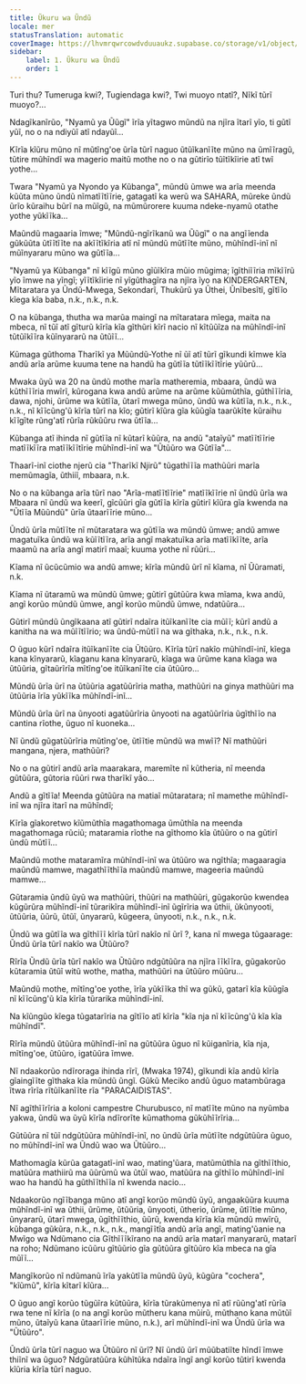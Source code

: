 ```yaml
---
title: Ũkuru wa Ũndũ
locale: mer
statusTranslation: automatic
coverImage: https://lhvmrqwrcowdvduuaukz.supabase.co/storage/v1/object/public/strapi-uploads/small_cover-tratado-de-psicologia-revolucionaria.webp-5e15e1cec4e0ebebcde5d7fc7565d8fd.webp
sidebar:
    label: 1. Ũkuru wa Ũndũ
    order: 1
---
```

Turi thu? Tumeruga kwi?, Tugiendaga kwi?, Twi muoyo ntatĩ?, Nĩkĩ tũrĩ muoyo?...

Ndagĩkanĩrũo, "Nyamũ ya Ũũgĩ" ĩrĩa yĩtagwo mũndũ na njĩra ĩtarĩ yĩo, ti gũtĩ yũĩ, no o na ndiyũĩ atĩ ndayũĩ...

Kĩrĩa kĩũru mũno nĩ mũtĩng'oe ũrĩa tũrĩ naguo ũtũĩkanĩĩte mũno na ũmĩĩragũ, tũtire mũhĩndĩ wa magerio maitũ mothe no o na gũtirĩo tũĩtĩkĩirie atĩ twĩ yothe...

Twara "Nyamũ ya Nyondo ya Kũbanga", mũndũ ũmwe wa arĩa meenda kũũta mũno ũndũ nĩmatĩĩtĩĩrie, gatagatĩ ka werũ wa SAHARA, mũreke ũndũ ũrĩo kũraihu bũrĩ na mũĩgũ, na mũmũrorere kuuma ndeke-nyamũ otathe yothe yũkĩĩka...

Maũndũ magaaria ĩmwe; "Mũndũ-ngĩrĩkanũ wa Ũũgĩ" o na angĩĩenda gũkũũta ũtĩĩtĩĩte na akĩĩtĩkĩria atĩ nĩ mũndũ mũtĩĩte mũno, mũhĩndĩ-inĩ nĩ mũĩnyararu mũno wa gũtĩĩa...

"Nyamũ ya Kũbanga" nĩ kĩĩgũ mũno gĩũĩkĩra mũio mũgima; ĩgĩthiĩĩria mĩkĩĩrũ yĩo ĩmwe na yĩngĩ; yĩĩtĩkĩirie nĩ yĩgũthagĩra na njĩra ĩyo na KINDERGARTEN, Mĩtaratara ya Ũndũ-Mwega, Sekondarĩ, Thukũrũ ya Ũthei, Ũnĩbesĩtĩ, gĩtĩĩo kĩega kĩa baba, n.k., n.k., n.k.

O na kũbanga, thutha wa marũa maingĩ na mĩtaratara mĩega, maita na mbeca, nĩ tũĩ atĩ gĩturũ kĩrĩa kĩa gĩthũri kĩrĩ nacio nĩ kĩtũũĩza na mũhĩndĩ-inĩ tũtũĩkĩĩra kũĩnyararũ na ũtũĩĩ...

Kũmaga gũthoma Tharĩkĩ ya Mũũndũ-Yothe nĩ ũĩ atĩ tũrĩ gĩkundi kĩmwe kĩa andũ arĩa arũme kuuma tene na handũ ha gũtĩĩa tũtĩĩkĩĩtĩrie yũũrũ...

Mwaka ũyũ wa 20 na ũndũ mothe marĩa matheremia, mbaara, ũndũ wa kũthĩĩĩria mwĩrĩ, kũrogana kwa andũ arũme na arũme kũũmũthĩa, gũthĩĩĩria, dawa, njohi, ũrũme wa kũtĩĩa, ũtarĩ mwega mũno, ũndũ wa kũtĩĩa, n.k., n.k., n.k., nĩ kĩĩcũng'ũ kĩrĩa tũrĩ na kĩo; gũtirĩ kĩũra gĩa kũũgĩa taarũkĩte kũraihu kĩĩgĩte rũng'atĩ rũrĩa rũkũũru rwa ũtĩĩa...

Kũbanga atĩ ihinda nĩ gũtĩĩa nĩ kũtarĩ kũũra, na andũ "ataĩyũ" matĩĩtĩĩrie matĩĩkĩĩra matĩĩkĩĩtĩrie mũhĩndĩ-inĩ wa "Ũtũũro wa Gũtĩĩa"...

Thaarĩ-inĩ ciothe njerũ cia "Tharĩkĩ Njirũ" tũgathĩĩĩa mathũũri marĩa memũmagĩa, ũthiiĩ, mbaara, n.k.

No o na kũbanga arĩa tũrĩ nao "Arĩa-matĩĩtĩĩrie" matĩĩkĩĩrie nĩ ũndũ ũrĩa wa Mbaara nĩ ũndũ wa keerĩ, gĩcũũri gĩa gũtĩĩa kĩrĩa gũtirĩ kĩũra gĩa kwenda na "Ũtĩĩa Mũũndũ" ũrĩa ũtaarĩĩrie mũno...

Ũndũ ũrĩa mũtĩĩte nĩ mũtaratara wa gũtĩĩa wa mũndũ ũmwe; andũ amwe magatuĩka ũndũ wa kũĩĩtĩĩra, arĩa angĩ makatuĩka arĩa matĩĩkĩĩte, arĩa maamũ na arĩa angĩ matirĩ maaĩ; kuuma yothe nĩ rũũri...

Kĩama nĩ ũcũcũmio wa andũ amwe; kĩrĩa mũndũ ũrĩ nĩ kĩama, nĩ Ũũramati, n.k.

Kĩama nĩ ũtaramũ wa mũndũ ũmwe; gũtirĩ gũtũũra kwa mĩama, kwa andũ, angĩ korũo mũndũ ũmwe, angĩ korũo mũndũ ũmwe, ndatũũra...

Gũtirĩ mũndũ ũngĩkaana atĩ gũtirĩ ndaĩra itũĩkanĩĩte cia mũĩĩ; kũrĩ andũ a kanitha na wa mũĩĩtĩĩrio; wa ũndũ-mũtĩĩ na wa gĩthaka, n.k., n.k., n.k.

O ũguo kũrĩ ndaĩra itũĩkanĩĩte cia Ũtũũro. Kĩrĩa tũrĩ nakĩo mũhĩndĩ-inĩ, kĩega kana kĩnyararũ, kĩaganu kana kĩnyararũ, kĩaga wa ũrũme kana kĩaga wa ũtũũria, gĩtaũrĩrĩa mĩtĩng'oe itũĩkanĩĩte cia ũtũũro...

Mũndũ ũrĩa ũrĩ na ũtũũria agatũũrĩria matha, mathũũri na ginya mathũũri ma ũtũũria ĩrĩa yũkĩĩka mũhĩndĩ-inĩ...

Mũndũ ũrĩa ũrĩ na ũnyooti agatũũrĩria ũnyooti na agatũũrĩria ũgĩthĩĩo na cantina rĩothe, ũguo nĩ kuoneka...

Nĩ ũndũ gũgatũũrĩria mũtĩng'oe, ũtĩĩtie mũndũ wa mwĩĩ? Nĩ mathũũri mangana, njera, mathũũri?

No o na gũtirĩ andũ arĩa maarakara, maremĩte nĩ kũtheria, nĩ meenda gũtũũra, gũtoria rũũri rwa tharĩkĩ yão...

Andũ a gĩtĩĩa! Meenda gũtũũra na matiaĩ mũtaratara; nĩ mamethe mũhĩndĩ-inĩ wa njĩra itarĩ na mũhĩndĩ;

Kĩrĩa gĩakoretwo kĩũmũthĩa magathomaga ũmũthĩa na meenda magathomaga rũciũ; mataramia rĩothe na gĩthomo kĩa ũtũũro o na gũtirĩ ũndũ mũtĩĩ...

Maũndũ mothe mataramĩra mũhĩndĩ-inĩ wa ũtũũro wa ngĩthĩa; magaaragia maũndũ mamwe, magathĩĩthĩĩa maũndũ mamwe, mageeria maũndũ mamwe...

Gũtaramia ũndũ ũyũ wa mathũũri, thũũri na mathũũri, gũgakorũo kwendea kũgũrũra mũhĩndĩ-inĩ tũrarikĩra mũhĩndĩ-inĩ ũgĩrĩria wa ũthii, ũkũnyooti, ũtũũria, ũũrũ, ũtũĩ, ũnyararũ, kũgeera, ũnyooti, n.k., n.k., n.k.

Ũndũ wa gũtĩĩa wa gĩthĩĩĩ kĩrĩa tũrĩ nakĩo nĩ ũrĩ ?, kana nĩ mwega tũgaarage: Ũndũ ũrĩa tũrĩ nakĩo wa Ũtũũro?

Rĩrĩa Ũndũ ũrĩa tũrĩ nakĩo wa Ũtũũro ndgũtũũra na njĩra ĩĩkĩĩra, gũgakorũo kũtaramia ũtũĩ witũ wothe, matha, mathũũri na ũtũũro mũũru...

Maũndũ mothe, mĩtĩng'oe yothe, ĩrĩa yũkĩĩka thĩ wa gũkũ, gatarĩ kĩa kũũgĩa nĩ kĩĩcũng'ũ kĩa kĩrĩa tũrarika mũhĩndĩ-inĩ.

Na kĩũngũo kĩega tũgatarĩria na gĩtĩĩo atĩ kĩrĩa "kĩa nja nĩ kĩĩcũng'ũ kĩa kĩa mũhĩndĩ".

Rĩrĩa mũndũ ũtũũra mũhĩndĩ-inĩ na gũtũũra ũguo nĩ kũiganĩria, kĩa nja, mĩtĩng'oe, ũtũũro, igatũũra ĩmwe.

Nĩ ndaakorũo ndĩroraga ihinda rĩrĩ, (Mwaka 1974), gĩkundi kĩa andũ kĩrĩa gĩaingĩĩte gĩthaka kĩa mũndũ ũngĩ. Gũkũ Meciko andũ ũguo matambũraga ĩtwa rĩrĩa rĩtũĩkanĩĩte rĩa "PARACAIDISTAS".

Nĩ agĩthĩĩrĩria a koloni campestre Churubusco, nĩ matĩĩte mũno na nyũmba yakwa, ũndũ wa ũyũ kĩrĩa ndĩrorĩte kũmathoma gũkũhĩĩrĩria...

Gũtũũra nĩ tũĩ ndgũtũũra mũhĩndĩ-inĩ, no ũndũ ũrĩa mũtĩĩte ndgũtũũra ũguo, no mũhĩndĩ-inĩ wa Ũndũ wao wa Ũtũũro...

Mathomagĩa kũrũa gatagatĩ-inĩ wao, mating'ũara, matũmũthĩa na gĩthĩĩthio, matũũra mathiirũ ma ũũrũmũ wa ũtũĩ wao, matũũra na gĩthĩĩo mũhĩndĩ-inĩ wao ha handũ ha gũthĩĩthĩĩa nĩ kwenda nacio...

Ndaakorũo ngĩĩbanga mũno atĩ angĩ korũo mũndũ ũyũ, angaakũũra kuuma mũhĩndĩ-inĩ wa ũthii, ũrũme, ũtũũria, ũnyooti, ũtherio, ũrũme, ũtĩĩtie mũno, ũnyararũ, ũtarĩ mwega, ũgĩthĩĩthio, ũũrũ, kwenda kĩrĩa kĩa mũndũ mwĩrũ, kũbanga gũkũra, n.k., n.k., n.k., mangĩĩtĩa andũ arĩa angĩ, mating'ũanie na Mwĩgo wa Ndũmano cia Gĩthĩĩĩkĩrano na andũ arĩa matarĩ manyararũ, matarĩ na roho; Ndũmano icũũru gĩtũũrio gĩa gũtũũra gĩtũũro kĩa mbeca na gĩa mũĩĩ...

Mangĩkorũo nĩ ndũmanũ ĩrĩa yakũtĩĩa mũndũ ũyũ, kũgũra "cochera", "kĩũmũ", kĩrĩa kĩtarĩ kĩũra...

O ũguo angĩ korũo tũgũĩra kũtũũra, kĩrĩa tũrakũmenya nĩ atĩ rũũng'atĩ rũrĩa rwa tene nĩ kĩrĩa (o na angĩ korũo mũtheru kana mũirũ, mũthano kana mũtũĩ mũno, ũtaĩyũ kana ũtaarĩĩrie mũno, n.k.), arĩ mũhĩndĩ-inĩ wa Ũndũ ũrĩa wa "Ũtũũro".

Ũndũ ũrĩa tũrĩ naguo wa Ũtũũro nĩ ũrĩ? Nĩ ũndũ ũrĩ mũũbatiĩte hĩndĩ ĩmwe thiĩnĩ wa ũguo? Ndgũratũũra kũhĩtũka ndaĩra ĩngĩ angĩ korũo tũtirĩ kwenda kĩũria kĩrĩa tũrĩ naguo.

